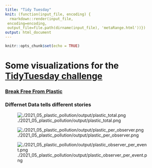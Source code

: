 ```yaml
---
title: "Tidy Tuesday"
knit: (function(input_file, encoding) {
  rmarkdown::render(input_file,
 encoding=encoding,
 output_file=file.path(dirname(input_file), 'metaRange.html'))})
output: html_document
---
```


```r
knitr::opts_chunk$set(echo = TRUE)
```
# Some visualizations for the [TidyTuesday challenge](https://github.com/rfordatascience/tidytuesday)


### [Break Free From Plastic](https://www.breakfreefromplastic.org/)
### Differnet Data tells different stories 

![./2021_05_plastic_pollution/output/plastic_total.png](https://raw.githubusercontent.com/srfall/tidytuesday/main/2021_05_plastic_pollution/output/plastic_total.png)

![./2021_05_plastic_pollution/output/plastic_per_observer.png](https://raw.githubusercontent.com/srfall/tidytuesday/main/2021_05_plastic_pollution/output/plastic_per_observer.png)

![./2021_05_plastic_pollution/output/plastic_observer_per_event.png](https://raw.githubusercontent.com/srfall/tidytuesday/main/2021_05_plastic_pollution/output/plastic_observer_per_event.png)


